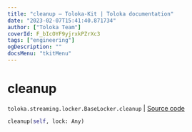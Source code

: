 ```yaml
---
title: "cleanup — Toloka-Kit | Toloka documentation"
date: "2023-02-07T15:41:40.871734"
author: ["Toloka Team"]
coverId: F_bIcOYF9yjrxkPZrXc3
tags: ["engineering"]
ogDescription: ""
docsMenu: "tkitMenu"
---
```


# cleanup
`toloka.streaming.locker.BaseLocker.cleanup` | [Source code](https://github.com/Toloka/toloka-kit/blob/v1.1.3/src/streaming/locker.py#L35)

```python
cleanup(self, lock: Any)
```